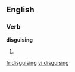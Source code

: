 
==English==

===Verb===
'''disguising'''

# {{present participle of|[[disguise]]}}

[[fr:disguising]]
[[vi:disguising]]